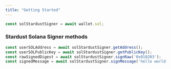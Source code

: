 ```yaml
---
title: "Getting Started"
---
```


```typescript ts
const solStardustSigner = await wallet.sol;
```

### Stardust Solana Signer methods

```typescript ts
const userSOLAddress = await solStardustSigner.getAddress();
const userSOLPublicKey = await solStardustSigner.getPublicKey();
const rawSignedDigest = await solStardustSigner.signRaw('0x010203');
const signedMessage = await solStardustSigner.signMessage('hello world');
```